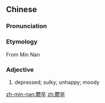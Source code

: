 {{also|郁卒}}
==Chinese==
{{zh-forms|s=郁卒}}

===Pronunciation===
{{zh-pron
|m=yùzú
|mn=ut-chut
|cat=a
}}

===Etymology===
From Min Nan

===Adjective===
{{zh-adj}}

# {{lb|zh|Min Nan|Taiwanese Mandarin}} depressed; sulky; unhappy; moody

[[zh-min-nan:鬱卒]]
[[zh:鬱卒]]